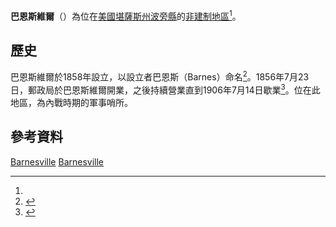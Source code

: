 {{noteTA
|1=zh-hans:县;zh-hk:縣;zh-tw:郡;
}}
{{Infobox settlement
|official_name = 巴恩斯維爾
|native_name = Barnesville
|settlement_type = [[非建制地區|非建制地區]] 
|nickname = 
|motto =
|pushpin_map=USA Kansas
|coordinates_region = US-KS
|subdivision_type = [[世界政區索引|國家]]
|subdivision_name = [[美国|美国]]
|subdivision_type1 = [[美國行政區劃|州]]
|subdivision_name1 = [[堪薩斯州|堪薩斯州]]
|subdivision_type2 = [[堪薩斯州行政區劃|縣]]
|subdivision_name2 = [[波旁縣_(堪薩斯州)|波旁縣]]
|unit_pref  =  
|area_footnotes = 
|area_magnitude = 
|area_total_km2 = 
|population_as_of = 
|population_footnotes = 
|population_total = 
|population_density_km2 = 
|timezone = [[北美中部时区|CST]]
|utc_offset = -6
|timezone_DST = CDT
|utc_offset_DST = -5
|elevation_footnotes = 
|elevation_m = 262
|elevation_ft = 860
|latd = 38 |latm = 00 |lats = 55 |latNS = N
|longd = 94 |longm = 39 |longs = 41 |longEW = W
|coordinates_display=%
|area_code =
|blank_name = [[地名信息系统|GNIS]] ID
|blank_info = 484842<ref name=gnis>{{GNIS|484842|name=Barnesville, Kansas}}</ref>
|website = 
}}

'''巴恩斯維爾'''（{{lang-en|'''Barnesville'''}}）為位在[[美國|美國]][[堪薩斯州|堪薩斯州]][[波旁縣_(堪薩斯州)|波旁縣]]的[[非建制地區|非建制地區]]<ref name=gnis/>。

==歷史==
巴恩斯維爾於1858年設立，以設立者巴恩斯（Barnes）命名<ref>{{cite news | url=https://news.google.com/newspapers?id=xdchAAAAIBAJ&sjid=bp8FAAAAIBAJ&pg=1319%2C4231292 | title=Many Towns Have Disappeared | work=The Fort Scott Tribune | date=Jul 16, 1976 | accessdate=16 May 2015 | pages=2C | archive-date=2016-04-13 | archive-url=https://web.archive.org/web/20160413180749/https://news.google.com/newspapers?id=xdchAAAAIBAJ&sjid=bp8FAAAAIBAJ&pg=1319,4231292 | dead-url=no }}</ref>。1856年7月23日，郵政局於巴恩斯維爾開業，之後持續營業直到1906年7月14日歇業<ref>{{cite web | title=Kansas Post Offices, 1828-1961 | url=http://www.kshs.org/geog/geog_postoffices/search/county:BB | publisher=Kansas Historical Society | accessdate=August 2, 2014 | archive-date=2016-04-08 | archive-url=https://web.archive.org/web/20160408012043/http://www.kshs.org/geog/geog_postoffices/search/county:BB | dead-url=no }}</ref>。{{le|巴恩斯維爾哨所|Barnesville's Post}}位在此地區，為內戰時期的軍事哨所。

==參考資料==
{{Reflist}}

{{波旁縣 (堪薩斯州)}}

[[Category:波旁縣非建制地區_(堪薩斯州)|Barnesville]]
[[Category:堪薩斯州非建制地區|Barnesville]]

{{BourbonCountyKS-geo-stub}}